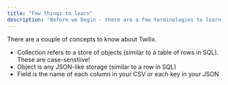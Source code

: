 ```yaml
---
title: "Few things to learn"
description: "Before we begin - there are a few terminologies to learn..."
---
```


There are a couple of concepts to know about Twilix.
- Collection refers to a store of objects (similar to a table of rows in SQL). These are case-senstiive!
- Object is any JSON-like storage (similar to a row in SQL)
- Field is the name of each column in your CSV or each key in your JSON
